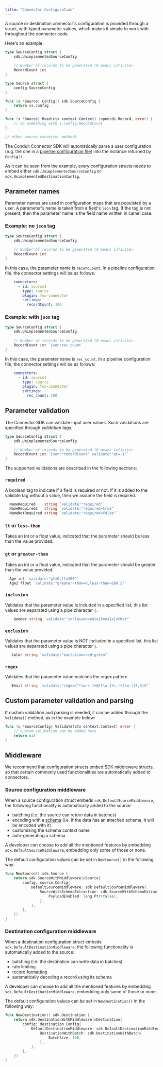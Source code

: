 ```yaml
---
title: "Connector Configuration"
---
```


A source or destination connector's configuration is provided through a struct,
with typed parameter values, which makes it simple to work with throughout the
connector code.

Here's an example:

```go
type SourceConfig struct {
    sdk.UnimplementedSourceConfig
    
    // Number of records to be generated (0 means infinite).
    RecordCount int
}

type Source struct {
    config SourceConfig
}

func (s *Source) Config() sdk.SourceConfig {
    return &s.config
}

func (s *Source) Read(ctx context.Context) (opencdc.Record, error) {
    // do something with s.config.RecordCount
}

// other source connector methods
```

The Conduit Connector SDK will automatically parse a user configuration (e.g.
the one in
a [pipeline configuration file](/docs/using/pipelines/configuration-file)) into
the instance returned by `Config()`.

As it can be seen from the example, every configuration structs needs to embed
either `sdk.UnimplementedSourceConfig` or `sdk.UnimplementedDestinationConfig`.

## Parameter names

Parameter names are used in configuration maps that are populated by a user. A
parameter's name is taken from a field's `json` tag. If the tag is not present,
then the parameter name is the field name written in camel case.

### Example: no `json` tag

```go
type SourceConfig struct {
    sdk.UnimplementedSourceConfig
	
    // Number of records to be generated (0 means infinite).
    RecordCount int
}
```

In this case, the parameter name is `recordCount`. In a pipeline configuration
file, the connector settings will be as follows:

```yaml
    connectors:
      - id: source1
        type: source
        plugin: foo-connector
        settings:
          recordCount: 100
```

### Example: with `json` tag

```go
type SourceConfig struct {
    sdk.UnimplementedSourceConfig
	
    // Number of records to be generated (0 means infinite).
    RecordCount int `json:rec_count`
}
```

In this case, the parameter name is `rec_count`. In a pipeline configuration
file, the connector settings will be as follows:

```yaml
    connectors:
      - id: source1
        type: source
        plugin: foo-connector
        settings:
          rec_count: 100
```

## Parameter validation

The Connector SDK can validate input user values. Such validations are specified
through _validation tags_.

```go
type SourceConfig struct {
    sdk.UnimplementedSourceConfig

    // Number of records to be generated (0 means infinite).
    RecordCount int `json:"recordCount" validate:"gt=-1"`
}
```

The supported validations are described in the following sections:

### `required`

A boolean tag to indicate if a field is required or not. If it is added to the
validate tag without a value, then we assume the field is required.

```go
  NameRequired    string `validate:"required"`
  NameRequired2   string `validate:"required=true"`
  NameNotRequired string `validate:"required=false"`
```

### `lt` or `less-than`

Takes an int or a float value, indicated that the parameter should be less than
the value provided.

### `gt` or `greater-than`

Takes an int or a float value, indicated that the parameter should be greater
than the value provided.

```go
  Age int `validate:"gt=0,lt=200"`
  Age2 float `validate:"greater-than=0,less-than=200.2"`
```

### `inclusion`

Validates that the parameter value is included in a specified list, this list
values are separated using a pipe character `|`.

```go
    Gender string `validate:"inclusion=male|female|other"`
```

### `exclusion`

Validates that the parameter value is NOT included in a specified list, this
list values are separated using a pipe character `|`.

 ```go
    Color string `validate:"exclusion=red|green"`
 ```

### `regex`

Validates that the parameter value matches the regex pattern.

 ```go
    Email string `validate:"regex=^[\w-\.]+@([\w-]+\.)+[\w-]{2,4}$"`
 ```

## Custom parameter validation and parsing

If custom validation and parsing is needed, it can be added through the
`Validate()` method, as in the example below:

```go
func (c *SourceConfig) Validate(ctx context.Context) error {
	// custom validation can be added here
	return nil
}
```

## Middleware

We recommend that configuration structs embed SDK middleware structs, so that
certain commonly used functionalities are automatically added to connectors.

### Source configuration middleware

When a source configuration struct embeds `sdk.DefaultSourceMiddleware`, the
following functionality is automatically added to the source:

- batching (i.e. the source can return data in batches)
- encoding with a [schema](/docs/using/other-features/schema-support) (i.e. if
  the data has an attached schema, it will be encoded with it)
- customizing the schema context name
- auto-generating a schema

A developer can choose to add all the mentioned features by embedding
`sdk.DefaultSourceMiddleware`, embedding only some of those or none.

The default configuration values can be set in `NewSource()` in the following
way:

```go
func NewSource() sdk.Source {
	return sdk.SourceWithMiddleware(&Source{
		config: source.Config{
			DefaultSourceMiddleware: sdk.DefaultSourceMiddleware{
				SourceWithSchemaExtraction: sdk.SourceWithSchemaExtraction{
					PayloadEnabled: lang.Ptr(false),
				},
			},
		},
	})
}
```

### Destination configuration middleware

When a destination configuration struct embeds `sdk.DefaultDestinationMiddleware`, the
following functionality is automatically added to the source:

- batching (i.e. the destination can write data in batches)
- rate limiting
- [record formatting](/docs/using/connectors/configuration-parameters/output-format)
- automatically decoding a record using its schema

A developer can choose to add all the mentioned features by embedding
`sdk.DefaultDestinationMiddleware`, embedding only some of those or none.

The default configuration values can be set in `NewDestination()` in the following
way:

```go
func NewDestination() sdk.Destination {
	return sdk.DestinationWithMiddleware(&Destination{
		config: destination.Config{
			DefaultDestinationMiddleware: sdk.DefaultDestinationMiddleware{
				DestinationWithBatch: sdk.DestinationWithBatch{
					BatchSize: 100,
				},
			},
		},
	})
}
```
